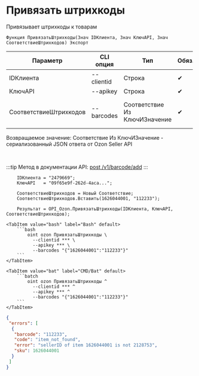 ﻿---
sidebar_position: 1
description: Привязать штрихкоды и другие функции для работы с Ozon в Открытом пакете интеграций - бесплатной open-source библиотеке интеграций для 1С:Предприятие 8, OneScript и CLI
keywords: [1C, 1С, 1С:Предприятие, 1С:Предприятие 8.3, API, Интеграция, Сервисы, Обмен, OneScript, CLI, Ozon]
---


# Привязать штрихкоды
 Привязывает штрихкоды к товарам



`Функция ПривязатьШтрихкоды(Знач IDКлиента, Знач КлючAPI, Знач СоответствиеШтрихкодов) Экспорт`

  | Параметр | CLI опция | Тип | Обяз. | Назначение |
  |-|-|-|-|-|
  | IDКлиента | --clientid | Строка | &#x2714; | Идентификатор клиента |
  | КлючAPI | --apikey | Строка | &#x2714; | API ключ |
  | СоответствиеШтрихкодов | --barcodes | Соответствие Из КлючИЗначение | &#x2714; | Ключ > SKU товара, Значение > Штрихкод |

  
  Возвращаемое значение:   Соответствие Из КлючИЗначение - сериализованный JSON ответа от Ozon Seller API

<br/>

:::tip
Метод в документации API: [post /v1/barcode/add](https://docs.ozon.ru/api/seller/#operation/add-barcode)
:::
<br/>



```bsl title="Пример использования для 1С:Предприятие/OneScript"
    IDКлиента = "2479669";
    КлючAPI   = "09f65e9f-262d-4aca...";

    СоответствиеШтрихкодов = Новый Соответствие;
    СоответствиеШтрихкодов.Вставить(1626044001, "112233");

    Результат = OPI_Ozon.ПривязатьШтрихкоды(IDКлиента, КлючAPI, СоответствиеШтрихкодов);
```
    

 <Tabs>
  
    <TabItem value="bash" label="Bash" default>
        ```bash
            oint ozon ПривязатьШтрихкоды \
              --clientid *** \
              --apikey *** \
              --barcodes "{"1626044001":"112233"}"
        ```
    </TabItem>
  
    <TabItem value="bat" label="CMD/Bat" default>
        ```batch
            oint ozon ПривязатьШтрихкоды ^
              --clientid *** ^
              --apikey *** ^
              --barcodes "{"1626044001":"112233"}"
        ```
    </TabItem>
</Tabs>


```json title="Результат"
{
 "errors": [
  {
   "barcode": "112233",
   "code": "item_not_found",
   "error": "sellerID of item 1626044001 is not 2128753",
   "sku": 1626044001
  }
 ]
}
```
